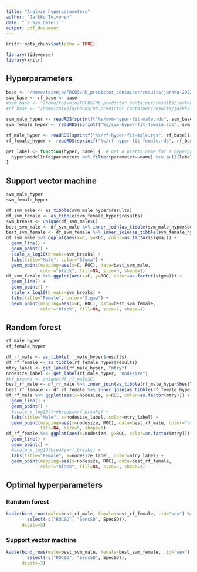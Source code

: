 ```yaml
---
title: "Analyze hyperparameters"
author: "Jarkko Toivonen"
date: "`r Sys.Date()`"
output: pdf_document
---
```


```r
knitr::opts_chunk$set(echo = TRUE)

library(tidyverse)
library(knitr)
```

## Hyperparameters


```r
base <- "/home/toivoja/FRCBS/Hb_predictor_container/results/jarkko-2022-01-29-svm-rf-10k-hyper/tmp"
svm_base <- rf_base <- base
#svm_base <- "/home/toivoja/FRCBS/Hb_predictor_container/results/jarkko-2022-01-09-svm-hyper"
#rf_base <- "/home/toivoja/FRCBS/Hb_predictor_container/results/jarkko-2021-12-18-rf-hyper"

svm_male_hyper <- readRDS(sprintf("%s/svm-hyper-fit-male.rds", svm_base))
svm_female_hyper <- readRDS(sprintf("%s/svm-hyper-fit-female.rds", svm_base))

rf_male_hyper <- readRDS(sprintf("%s/rf-hyper-fit-male.rds", rf_base))
rf_female_hyper <- readRDS(sprintf("%s/rf-hyper-fit-female.rds", rf_base))

```

```r
get_label <- function(hyper, name) {  # Get a pretty name for a hyperparameter
  hyper$modelInfo$parameters %>% filter(parameter==name) %>% pull(label)
}
```

## Support vector machine

```r
svm_male_hyper
svm_female_hyper
```

```r
df_svm_male <- as_tibble(svm_male_hyper$results)
df_svm_female <- as_tibble(svm_female_hyper$results)
svm_breaks <- unique(df_svm_male$C)
best_svm_male <- df_svm_male %>% inner_join(as_tibble(svm_male_hyper$bestTune))
best_svm_female <- df_svm_female %>% inner_join(as_tibble(svm_female_hyper$bestTune))
df_svm_male %>% ggplot(aes(x=C, y=ROC, color=as.factor(sigma))) + 
  geom_line() + 
  geom_point() + 
  scale_x_log10(breaks=svm_breaks) + 
  labs(title="Male", color="Sigma") + 
  geom_point(mapping=aes(x=C, ROC), data=best_svm_male, 
             color="black", fill=NA, size=5, shape=1)
df_svm_female %>% ggplot(aes(x=C, y=ROC, color=as.factor(sigma))) + 
  geom_line() + 
  geom_point() + 
  scale_x_log10(breaks=svm_breaks) + 
  labs(title="Female", color="Sigma") +
  geom_point(mapping=aes(x=C, ROC), data=best_svm_female, 
             color="black", fill=NA, size=5, shape=1)
```

## Random forest

```r
rf_male_hyper
rf_female_hyper
```

```r
df_rf_male <- as_tibble(rf_male_hyper$results)
df_rf_female <- as_tibble(rf_female_hyper$results)
mtry_label <- get_label(rf_male_hyper, "mtry")
nodesize_label <- get_label(rf_male_hyper, "nodesize")
#rf_breaks <- unique(df_rf_male$C)
best_rf_male <- df_rf_male %>% inner_join(as_tibble(rf_male_hyper$bestTune))
best_rf_female <- df_rf_female %>% inner_join(as_tibble(rf_female_hyper$bestTune))
df_rf_male %>% ggplot(aes(x=nodesize, y=ROC, color=as.factor(mtry))) + 
  geom_line() + 
  geom_point() + 
  #scale_x_log10()+#breaks=rf_breaks) + 
  labs(title="Male", x=nodesize_label, color=mtry_label) + 
  geom_point(mapping=aes(x=nodesize, ROC), data=best_rf_male, color="black", 
             fill=NA, size=5, shape=1)
df_rf_female %>% ggplot(aes(x=nodesize, y=ROC, color=as.factor(mtry))) + 
  geom_line() + 
  geom_point() + 
  #scale_x_log10(breaks=rf_breaks) + 
  labs(title="Female", x=nodesize_label, color=mtry_label) +
  geom_point(mapping=aes(x=nodesize, ROC), data=best_rf_female, 
             color="black", fill=NA, size=5, shape=1)
```

## Optimal hyperparameters

### Random forest

```r
kable(bind_rows(male=best_rf_male, female=best_rf_female, .id="sex") %>% 
        select(-c("ROCSD", "SensSD", SpecSD)), 
      digits=3)
```

### Support vector machine

```r
kable(bind_rows(male=best_svm_male, female=best_svm_female, .id="sex") %>% 
        select(-c("ROCSD", "SensSD", SpecSD)), 
      digits=3)
```


